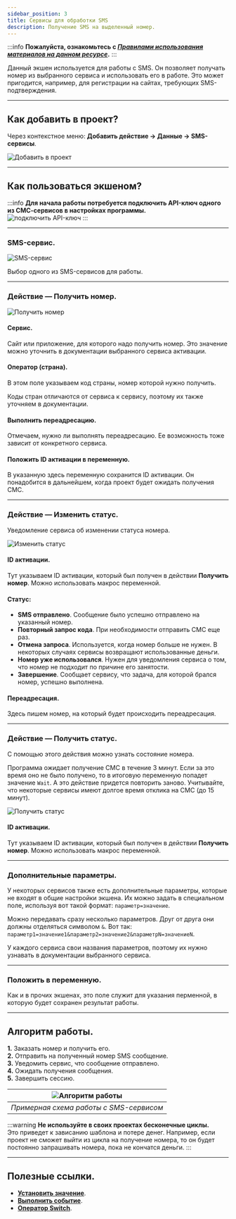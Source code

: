 ```yaml
---
sidebar_position: 3
title: Сервисы для обработки SMS
description: Получение SMS на выделенный номер.
---
```

:::info **Пожалуйста, ознакомьтесь с [*Правилами использования материалов на данном ресурсе*](../Disclaimer).**
:::
  

Данный экшен используется для работы с SMS. Он позволяет получать номер из выбранного сервиса и использовать его в работе. Это может пригодится, например, для регистрации на сайтах, требующих SMS-подтверждения.  
_______________________________________________ 
## Как добавить в проект?  
Через контекстное меню: **Добавить действие → Данные → SMS-сервисы**.  

![Добавить в проект](./assets/SMS_Services/SMS_Services_pic1.png)  
_______________________________________________
## Как пользоваться экшеном?  
:::info **Для начала работы потребуется подключить API-ключ одного из СМС-сервисов в настройках программы.**  
![подключить API-ключ](./assets/SMS_Services/SMS_Services_pic2.png)
:::   
_______________________________________________
### SMS-сервис.  
![SMS-сервис](./assets/SMS_Services/SMS_Services_pic3.png)  

Выбор одного из SMS-сервисов для работы.    
_______________________________________________
### Действие — Получить номер.  
![Получить номер](./assets/SMS_Services/SMS_Services_pic4.png)  

#### Сервис.  
Сайт или приложение, для которого надо получить номер. Это значение можно уточнить в документации выбранного сервиса активации.

#### Оператор (страна).  
В этом поле указываем код страны, номер которой нужно получить.  

Коды стран отличаются от сервиса к сервису, поэтому их также уточняем в документации.  

#### Выполнить переадресацию.  
Отмечаем, нужно ли выполнять переадресацию. Ее возможность тоже зависит от конкретного сервиса.  

#### Положить ID активации в переменную.  
В указанную здесь переменную сохранится ID активации. Он понадобится в дальнейшем, когда проект будет ожидать получения СМС.  
_______________________________________________
### Действие — Изменить статус.  
Уведомление сервиса об изменении статуса номера.  

![Изменить статус](./assets/SMS_Services/SMS_Services_pic5.png)  

#### ID активации.  
Тут указываем ID активации, который был получен в действии **Получить номер**. Можно использовать макрос переменной.  

#### Статус:  
- **SMS отправлено**. Сообщение было успешно отправлено на указанный номер.  
- **Повторный запрос кода**. При необходимости отправить СМС еще раз.  
- **Отмена запроса**. Используется, когда номер больше не нужен. В некоторых случаях сервисы возвращают использованные деньги.  
- **Номер уже использовался**. Нужен для уведомления сервиса о том, что номер не подходит по причине его занятости.  
- **Завершение**. Сообщает сервису, что задача, для которой брался номер, успешно выполнена.  

#### Переадресация.  
Здесь пишем номер, на который будет происходить переадресация.  
_______________________________________________
### Действие — Получить статус.  
С помощью этого действия можно узнать состояние номера.  

Программа ожидает получение СМС в течение 3 минут. Если за это время оно не было получено, то в итоговую переменную попадет значение `Wait`. А это действие придется повторить заново. Учитывайте, что некоторые сервисы имеют долгое время отклика на СМС (до 15 минут).  

![Получить статус](./assets/SMS_Services/SMS_Services_pic6.png) 

#### ID активации.  
Тут указываем ID активации, который был получен в действии **Получить номер**. Можно использовать макрос переменной.  
_______________________________________________
### Дополнительные параметры.  
У некоторых сервисов также есть дополнительные параметры, которые не входят в общие настройки экшена. Их можно задать в специальном поле, используя вот такой формат: `параметр=значение`.  

Можно передавать сразу несколько параметров. Друг от друга они должны отделяться символом `&`. Вот так: `параметр1=значение1&параметр2=значение2&параметрN=значениеN`.  

У каждого сервиса свои названия параметров, поэтому их нужно узнавать в документации выбранного сервиса.  
_______________________________________________
### Положить в переменную.  
Как и в прочих экшенах, это поле служит для указания перменной, в которую будет сохранен результат работы.  
_______________________________________________
## Алгоритм работы.  
**1.** Заказать номер и получить его.  
**2.** Отправить на полученный номер SMS сообщение.  
**3.** Уведомить сервис, что сообщение отправлено.  
**4.** Ожидать получения сообщения.    
**5.** Завершить сессию.  

| ![Алгоритм работы](./assets/SMS_Services/SMS_Services_pic7.png)  |
|:--:|
| *Примерная схема работы с SMS-сервисом* |  

:::warning **Не используйте в своих проектах бесконечные циклы.**  
Это приведет к зависанию шаблона и потере денег. Например, если проект не сможет выйти из цикла на получение номера, то он будет постоянно запрашивать номера, пока не кончатся деньги. 
::: 
_______________________________________________  
## Полезные ссылки.   
- [**Установить значение**](../Android/ProLite/SetValue).  
- [**Выполнить событие**](../Android/ProLite/RunEvent). 
- [**Оператор Switch**](../Project%20Editor/Logic/Switch).
